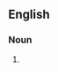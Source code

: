 ==English==

===Noun===
{{head|en|noun plural form|head=[[age]] [[group]]s}}

# {{plural of|age group|lang=en}}
